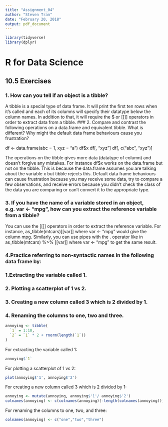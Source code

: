 ```yaml
---
title: "Assignment_04"
author: "Steven Tran"
date: "February 20, 2018"
output: pdf_document
---
```

```R
library(tidyverse)
library(dplyr)
```

# R for Data Science
## 10.5 Exercises
### 1. How can you tell if an object is a tibble?

A tibble is a special type of data frame. It will print the first ten rows when it's called and each of its columns will specify their datatype below the column names. In addition to that, it will require the $ or [[]] operators in order to extract data from a tibble.
### 2. Compare and contrast the following operations on a data.frame and equivalent tibble. What is different? Why might the default data frame behaviours cause you frustration?

df <- data.frame(abc = 1, xyz = "a")
df$x
df[, "xyz"]
df[, c("abc", "xyz")]

The operations on the tibble gives more data (datatype of column) and doesn't forgive any mistakes. For instance df$x works on the data.frame but not on the tibble. This is because the data.frame assumes you are talking about the variable x but tibble rejects this. Default data frame behaviours can cause frustration because you may receive some data, try to compare a few observations, and receive errors because you didn't check the class of the data you are comparing or can't convert it to the appropriate type. 

### 3. If you have the name of a variable stored in an object, e.g. var <- "mpg", how can you extract the reference variable from a tibble?

You can use the [[]] operators in order to extract the reference variable. For instance, as_tibble(mtcars)[[var]] where var <- "mpg" would give the column mpg. Similarly, you can use pipes with the . operator like in as_tibble(mtcars) %>% [[var]] where var <- "mpg" to get the same result. 

### 4.Practice referring to non-syntactic names in the following data frame by:

###   1.Extracting the variable called 1.

###   2. Plotting a scatterplot of 1 vs 2.

###   3. Creating a new column called 3 which is 2 divided by 1.

###   4. Renaming the columns to one, two and three.

```R
annoying <- tibble(
  `1` = 1:10,
  `2` = `1` * 2 + rnorm(length(`1`))
)
```
For extracting the variable called 1:
```R
annoying$`1`
```
For plotting a scatterplot of 1 vs 2:
```R
plot(annoying$'1', annoying$'2')
```
For creating a new column called 3 which is 2 divided by 1:
```R
annoying <- mutate(annoying, annoying$'1'/ annoying$'2')
colnames(annoying) <- c(colnames(annoying)[-length(colnames(annoying))],"3")
```
For renaming the columns to one, two, and three:
```R
colnames(annoying) <- c("one","two","three")
```